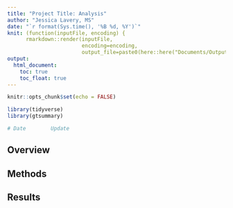 ```yaml
---
title: "Project Title: Analysis"
author: "Jessica Lavery, MS"
date: "`r format(Sys.time(), '%B %d, %Y')`"
knit: (function(inputFile, encoding) {
      rmarkdown::render(inputFile,
                        encoding=encoding,
                        output_file=paste0(here::here("Documents/Output/", Sys.Date(),'.html')) })
output:
  html_document:
    toc: true
    toc_float: true
---
```


```r
knitr::opts_chunk$set(echo = FALSE)

library(tidyverse)
library(gtsummary)

# Date        Update

```

## Overview

## Methods

## Results

